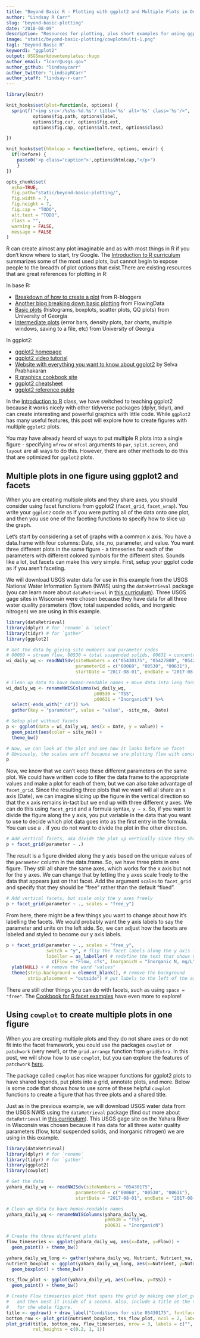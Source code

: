 ```yaml
---
title: "Beyond Basic R - Plotting with ggplot2 and Multiple Plots in One Figure"
author: "Lindsay R Carr"
slug: "beyond-basic-plotting"
date: "2018-08-09"
description: "Resources for plotting, plus short examples for using ggplot2 for common use-cases and adding USGS style."
image: "static/beyond-basic-plotting/cowplotmulti-1.png"
tag1: "Beyond Basic R"
keyword1: "ggplot2"
output: USGSmarkdowntemplates::hugo
author_email: "lcarr@usgs.gov"
author_github: "lindsaycarr"
author_twitter: "LindsayRCarr"
author_staff: "lindsay-r-carr"
---
```


```r
library(knitr)

knit_hooks$set(plot=function(x, options) {
  sprintf("<img src='/%s%s-%d.%s'/ title='%s' alt='%s' class='%s'/>",
          options$fig.path, options$label,
          options$fig.cur, options$fig.ext,
          options$fig.cap, options$alt.text, options$class)

})

knit_hooks$set(htmlcap = function(before, options, envir) {
  if(!before) {
    paste0('<p class="caption">',options$htmlcap,"</p>")
    }
})

opts_chunk$set(
  echo=TRUE,
  fig.path="static/beyond-basic-plotting/",
  fig.width = 7,
  fig.height = 7,
  fig.cap = "TODO",
  alt.text = "TODO",
  class = "",
  warning = FALSE,
  message = FALSE
)
```

R can create almost any plot imaginable and as with most things in R if you don’t know where to start, try Google. The [Introduction to R curriculum](https://owi.usgs.gov/R/training-curriculum/intro-curriculum) summarizes some of the most used plots, but cannot begin to expose people to the breadth of plot options that exist.There are existing resources that are great references for plotting in R:

In base R:

* [Breakdown of how to create a plot](https://www.r-bloggers.com/how-to-plot-a-graph-in-r/) from R-bloggers
* [Another blog breaking down basic plotting](https://flowingdata.com/2012/12/17/getting-started-with-charts-in-r/) from FlowingData
* [Basic plots](https://www.cyclismo.org/tutorial/R/plotting.html) (histograms, boxplots, scatter plots, QQ plots) from University of Georgia
* [Intermediate plots](https://www.cyclismo.org/tutorial/R/intermediatePlotting.html) (error bars, density plots, bar charts, multiple windows, saving to a file, etc) from University of Georgia

In ggplot2:

* [ggplot2 homepage](http://ggplot2.tidyverse.org/)
* [ggplot2 video tutorial](https://www.youtube.com/watch?v=rsG-GgR0aEY)
* [Website with everything you want to know about ggplot2](http://r-statistics.co/Complete-Ggplot2-Tutorial-Part1-With-R-Code.html) by Selva Prabhakaran
* [R graphics cookbook site](http://www.cookbook-r.com/Graphs/)
* [ggplot2 cheatsheet](https://www.rstudio.com/wp-content/uploads/2015/03/ggplot2-cheatsheet.pdf)
* [ggplot2 reference guide](http://ggplot2.tidyverse.org/reference/)

In the [Introduction to R](https://owi.usgs.gov/R/training-curriculum/intro-curriculum) class, we have switched to teaching ggplot2 because it works nicely with other tidyverse packages (dplyr, tidyr), and can create interesting and powerful graphics with little code. While `ggplot2` has many useful features, this post will explore how to create figures with multiple `ggplot2` plots.

You may have already heard of ways to put multiple R plots into a single figure - specifying `mfrow` or `mfcol` arguments to `par`, `split.screen`, and `layout` are all ways to do this. However, there are other methods to do this that are optimized for `ggplot2` plots.

## Multiple plots in one figure using ggplot2 and facets

When you are creating multiple plots and they share axes, you should consider using facet functions from ggplot2 (`facet_grid`, `facet_wrap`). You write your `ggplot2` code as if you were putting all of the data onto one plot, and then you use one of the faceting functions to specify how to slice up the graph.

Let's start by considering a set of graphs with a common x axis. You have a data.frame with four columns: Date, site_no, parameter, and value. You want three different plots in the same figure - a timeseries for each of the parameters with different colored symbols for the different sites. Sounds like a lot, but facets can make this very simple. First, setup your ggplot code as if you aren't faceting.

We will download USGS water data for use in this example from the USGS National Water Information System (NWIS) using the `dataRetrieval` package (you can learn more about `dataRetrieval` in [this curriculum](https://owi.usgs.gov/R/training-curriculum/usgs-packages/)). Three USGS gage sites in Wisconsin were chosen because they have data for all three water quality parameters (flow, total suspended solids, and inorganic nitrogen) we are using in this example.

```r
library(dataRetrieval)
library(dplyr) # for `rename` & `select`
library(tidyr) # for `gather`
library(ggplot2)

# Get the data by giving site numbers and parameter codes
# 00060 = stream flow, 00530 = total suspended solids, 00631 = concentration of inorganic nitrogen
wi_daily_wq <- readNWISdv(siteNumbers = c("05430175", "05427880", "05427927"),
                          parameterCd = c("00060", "00530", "00631"),
                          startDate = "2017-08-01", endDate = "2017-08-31")

# Clean up data to have human-readable names + move data into long format
wi_daily_wq <- renameNWISColumns(wi_daily_wq,
                                 p00530 = "TSS",
                                 p00631 = "InorganicN") %>%
  select(-ends_with("_cd")) %>%
  gather(key = "parameter", value = "value", -site_no, -Date)

# Setup plot without facets
p <- ggplot(data = wi_daily_wq, aes(x = Date, y = value)) +
  geom_point(aes(color = site_no)) +
  theme_bw()

# Now, we can look at the plot and see how it looks before we facet
# Obviously, the scales are off because we are plotting flow with concentrations
p
```

Now, we know that we can't keep these different parameters on the same plot. We could have written code to filter the data frame to the appropriate values and make a plot for each of them, but we can also take advantage of `facet_grid`. Since the resulting three plots that we want will all share an x axis (Date), we can imagine slicing up the figure in the vertical direction so that the x axis remains in-tact but we end up with three different y axes. We can do this using `facet_grid` and a formula syntax, `y ~ x`. So, if you want to divide the figure along the y axis, you put variable in the data that you want to use to decide which plot data goes into as the first entry in the formula. You can use a `.` if you do not want to divide the plot in the other direction.

```r

# Add vertical facets, aka divide the plot up vertically since they share an x axis
p + facet_grid(parameter ~ .)

```

The result is a figure divided along the y axis based on the unique values of the `parameter` column in the data.frame. So, we have three plots in one figure. They still all share the same axes, which works for the x axis but not for the y axes. We can change that by letting the y axes scale freely to the data that appears just on that facet. Add the argument `scales` to `facet_grid` and specify that they should be "free" rather than the default "fixed".

```r

# Add vertical facets, but scale only the y axes freely
p + facet_grid(parameter ~ ., scales = "free_y")

```

From here, there might be a few things you want to change about how it's labelling the facets. We would probably want the y axis labels to say the parameter and units on the left side. So, we can adjust how the facets are labeled and styled to become our y axis labels.

```r

p + facet_grid(parameter ~ ., scales = "free_y",
               switch = "y", # flip the facet labels along the y axis from the right side to the left
               labeller = as_labeller( # redefine the text that shows up for the facets
                 c(Flow = "Flow, cfs", InorganicN = "Inorganic N, mg/L", TSS = "TSS, mg/L"))) +
  ylab(NULL) + # remove the word "values"
  theme(strip.background = element_blank(), # remove the background
        strip.placement = "outside") # put labels to the left of the axis text


```

There are still other things you can do with facets, such as using `space = "free"`. The [Cookbook for R facet examples](http://www.cookbook-r.com/Graphs/Facets_(ggplot2)/) have even more to explore!

## Using `cowplot` to create multiple plots in one figure

When you are creating multiple plots and they do not share axes or do not fit into the facet framework, you could use the packages `cowplot` or `patchwork` (very new!), or the `grid.arrange` function from `gridExtra`. In this post, we will show how to use `cowplot`, but you can explore the features of `patchwork` [here](https://github.com/thomasp85/patchwork).

The package called `cowplot` has nice wrapper functions for ggplot2 plots to have shared legends, put plots into a grid, annotate plots, and more. Below is some code that shows how to use some of these helpful `cowplot` functions to create a figure that has three plots and a shared title.

Just as in the previous example, we will download USGS water data from the USGS NWIS using the `dataRetrieval` package (find out more about `dataRetrieval` in [this curriculum](https://owi.usgs.gov/R/training-curriculum/usgs-packages/)). This USGS gage site on the Yahara River in Wisconsin was chosen because it has data for all three water quality parameters (flow, total suspended solids, and inorganic nitrogen) we are using in this example.

```r
library(dataRetrieval)
library(dplyr) # for `rename`
library(tidyr) # for `gather`
library(ggplot2)
library(cowplot)

# Get the data
yahara_daily_wq <- readNWISdv(siteNumbers = "05430175",
                          parameterCd = c("00060", "00530", "00631"),
                          startDate = "2017-08-01", endDate = "2017-08-31")

# Clean up data to have human-readable names
yahara_daily_wq <- renameNWISColumns(yahara_daily_wq,
                                     p00530 = "TSS",
                                     p00631 = "InorganicN")

# Create the three different plots
flow_timeseries <- ggplot(yahara_daily_wq, aes(x=Date, y=Flow)) +
  geom_point() + theme_bw()

yahara_daily_wq_long <- gather(yahara_daily_wq, Nutrient, Nutrient_va, TSS, InorganicN)
nutrient_boxplot <- ggplot(yahara_daily_wq_long, aes(x=Nutrient, y=Nutrient_va)) +
  geom_boxplot() + theme_bw()

tss_flow_plot <- ggplot(yahara_daily_wq, aes(x=Flow, y=TSS)) +
  geom_point() + theme_bw()

# Create Flow timeseries plot that spans the grid by making one plot_grid
#   and then nest it inside of a second. Also, include a title at the top
#   for the whole figure.
title <- ggdraw() + draw_label("Conditions for site 05430175", fontface='bold')
bottom_row <- plot_grid(nutrient_boxplot, tss_flow_plot, ncol = 2, labels = "AUTO")
plot_grid(title, bottom_row, flow_timeseries, nrow = 3, labels = c("", "", "C"),
          rel_heights = c(0.2, 1, 1))

```
